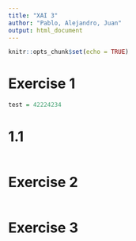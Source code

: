 ---
title: "XAI 3"
author: "Pablo, Alejandro, Juan"
output: html_document
---

```{r setup, include=FALSE}
knitr::opts_chunk$set(echo = TRUE)
```



# Exercise 1


```{r}

test = 42224234

```

# 1.1

```{r}

```





# Exercise 2

```{r}

```





# Exercise 3



```{r}

```

